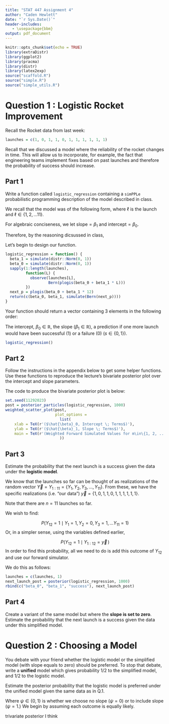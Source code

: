 ```yaml
---
title: "STAT 447 Assignment 4"
author: "Caden Hewlett"
date: "`r Sys.Date()`"
header-includes:
   - \usepackage{bbm}
output: pdf_document
---
```



```r
knitr::opts_chunk$set(echo = TRUE)
library(extraDistr)
library(ggplot2)
library(pracma)
library(distr)
library(latex2exp)
source("scaffold.R")
source("simple.R")
source("simple_utils.R")
```


# Question 1 : Logistic Rocket Improvement

Recall the Rocket data from last week:
```r
launches = c(1, 0, 1, 1, 0, 1, 1, 1, 1, 1, 1)
```

Recall that we discussed a model where the reliability of the rocket changes in time. This will allow us to incorporate, for example, the fact that engineering teams implement fixes based on past launches and therefore the probability of success should increase.

## Part 1

Write a function called `logistic_regression` containing a `simPPLe` probabilistic programming description of the model described in class. 

We recall that the model was of the following form, where $\ell$ is the launch and $\ell \in \{1, 2, \dots 11\}$.

For algebraic conciseness, we let $\text{slope} = \beta_1$ and $\text{intercept} = \beta_0$.

Therefore, by the reasoning dicsussed in class,


\begin{align*}
\beta_1 &\sim {N}(0, 1) \\
\beta_0 &\sim {N}(0, 1) \\
\theta(\ell) &= \text{logistic}(\beta_1 \cdot \ell + \beta_0) = \big(1 + \exp(-(\beta_1 \cdot \ell + \beta_0)\big)^{-1}\\
\end{align*}

Let's begin to design our function.

```r
logistic_regression = function() {
  beta_1 = simulate(distr::Norm(0, 1))
  beta_0 = simulate(distr::Norm(0, 1))
  sapply(1:length(launches),
         function(L) {
           observe(launches[L],
                   Bern(plogis(beta_0 + beta_1 * L)))
         })
  next_p = plogis(beta_0 + beta_1 * 12)
  return(c(beta_0, beta_1, simulate(Bern(next_p))))
}
```

Your function should return a vector containing 3 elements in the following order:

The intercept, $\beta_0 \in \mathbb{R}$, the slope ($\beta_1 \in \mathbb{R}$), a prediction if one more launch would have been successful (1) or a failure (0) ($s \in \{0,1\}$).

```r
logistic_regression()
```


## Part 2


Follow the instructions in the appendix below to get some helper functions. Use these functions to reproduce the lecture’s bivariate posterior plot over the intercept and slope parameters.


The code to produce the bivariate posterior plot is below:

```r
set.seed(11292023)
post = posterior_particles(logistic_regression, 1000)
weighted_scatter_plot(post,
                      plot_options =
                        list(
    xlab = TeX(r'($\hat{\beta}_0, Intercept \; Terms$)'),
    ylab = TeX(r'($\hat{\beta}_1, Slope \; Terms$)'),
    main = TeX(r'(Weighted Forward Simulated Values for m\in\{1, 2, ..., M\})')
                        ))
```


## Part 3


Estimate the probability that the next launch is a success given the data under the **logistic model**.

We know that the launches so far can be thought of as realizations of the random vector $\vec{Y} = Y_{1:11 } = \{Y_1, Y_2, Y_3, \dots, Y_{11} \}$. From these, we have the specific realizations (i.e. "our data")  $\vec{y} = \{1, 0, 1, 1, 0, 1, 1, 1, 1, 1, 1 \}$. 


Note that there are $n = 11$ launches so far.


We wish to find:

$$
P(Y_{12} = 1 \mid Y_1 = 1, Y_2 = 0, Y_3 = 1, \dots Y_{11} = 1)
$$
Or, in a simpler sense, using the variables defined earlier, 

$$
P(Y_{12} = 1 \mid Y_{1:12} = \vec{y}\,)
$$
In order to find this probability, all we need to do is add this outcome of $Y_{12}$ and use our forward simulator. 

We do this as follows:

```r
launches = c(launches, 1)
next_launch_post = posterior(logistic_regression, 1000)
rbind(c("beta_0", "beta_1", "success"), next_launch_post)
```


## Part 4

Create a variant of the same model but where the **slope is set to zero**. Estimate the probability that the next launch is a success given the data under this simplified model.



# Question 2 : Choosing a Model

You debate with your friend whether the logistic model or the simplified model (with slope equals to zero) should be preferred. To stop that debate, write a **unified** model which gives probability 1/2 to the simplified model, and 1/2 to the logistic model. 


Estimate the posterior probability that the logistic model is preferred under the unified model given the same data as in Q.1.

Where $\psi \in \{0, 1\}$ is whether we choose no slope ($\psi = 0$) or to include slope ($\psi = 1$.) We begin by assuming each outcome is equally likely. 

\begin{align*}
\beta_1 &\sim {N}(0, 1) \\
\beta_0 &\sim {N}(0, 1) \\
\psi &\sim \text{bern}(1/2)\\
\theta(\ell)  = \big(1 + \exp(-\big(\beta_1 \cdot \psi \cdot\ell \big)+ \beta_0)\big)^{-1}
\end{align*}

<!-- Understanding $\psi_{\text{post}}$ is posterior Bernoulli probability density function, while its parameter, $p_{\text{prior}} = 1/2$ to $p_{\text{prior}} = \text{?}$, is what we'd like to observe for this decision making process. In other words, the parameter of the posterior Bernoulli distribution. -->
trivariate posterior I think